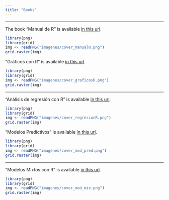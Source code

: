 ```yaml
---
title: "Books"
---
```


<hr>

<div class = "row">

<div class = "col-md-6">
The book "Manual de R" is available [in this url](https://fhernanb.github.io/Manual-de-R/).

```r
library(png)
library(grid)
img <- readPNG("imagenes/cover_manualR.png")
grid.raster(img)
```
</div>

<div class = "col-md-6">
"Gráficos con R" is available [in this url](https://fhernanb.github.io/Graficos-con-R/).

```r
library(png)
library(grid)
img <- readPNG("imagenes/cover_graficosR.png")
grid.raster(img)
```
</div>

</div>



<hr>



<div class = "row">

<div class = "col-md-6">
"Análisis de regresión con R" is available [in this url](https://fhernanb.github.io/libro_regresion/).

```r
library(png)
library(grid)
img <- readPNG("imagenes/cover_regresionR.png")
grid.raster(img)
```
</div>


<div class = "col-md-6">
"Modelos Predictivos" is available [in this url](https://fhernanb.github.io/libro_mod_pred/).

```r
library(png)
library(grid)
img <- readPNG("imagenes/cover_mod_pred.png")
grid.raster(img)
```
</div>


</div>

<hr>



<div class = "row">

<div class = "col-md-6">
"Modelos Mixtos con R" is available [in this url](https://fhernanb.github.io/libro_modelos_mixtos/).

```r
library(png)
library(grid)
img <- readPNG("imagenes/cover_mod_mix.png")
grid.raster(img)
```
</div>




</div>